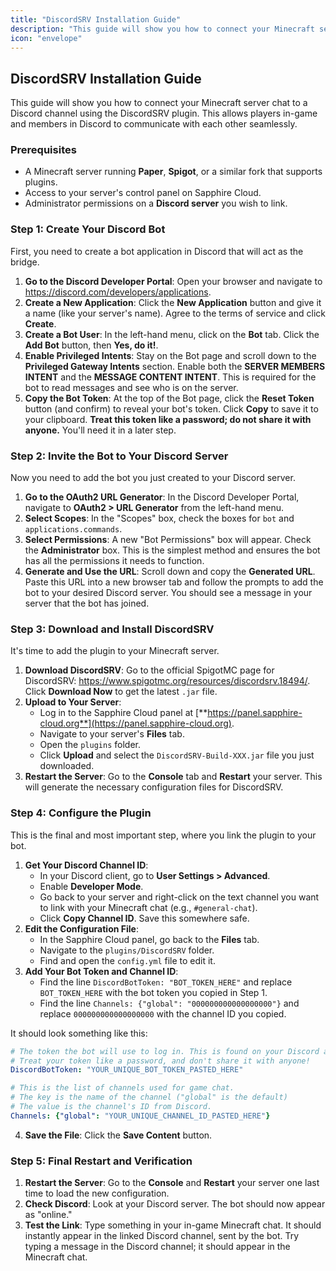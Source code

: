 ```yaml
---
title: "DiscordSRV Installation Guide"
description: "This guide will show you how to connect your Minecraft server chat to a Discord channel using the DiscordSRV plugin."
icon: "envelope"
---
```


## **DiscordSRV Installation Guide**

This guide will show you how to connect your Minecraft server chat to a Discord channel using the DiscordSRV plugin. This allows players in-game and members in Discord to communicate with each other seamlessly.

### **Prerequisites**

- A Minecraft server running **Paper**, **Spigot**, or a similar fork that supports plugins.
- Access to your server's control panel on Sapphire Cloud.
- Administrator permissions on a **Discord server** you wish to link.

### **Step 1: Create Your Discord Bot**

First, you need to create a bot application in Discord that will act as the bridge.

1. **Go to the Discord Developer Portal**: Open your browser and navigate to https://discord.com/developers/applications.
2. **Create a New Application**: Click the **New Application** button and give it a name (like your server's name). Agree to the terms of service and click **Create**.
3. **Create a Bot User**: In the left-hand menu, click on the **Bot** tab. Click the **Add Bot** button, then **Yes, do it!**.
4. **Enable Privileged Intents**: Stay on the Bot page and scroll down to the **Privileged Gateway Intents** section. Enable both the **SERVER MEMBERS INTENT** and the **MESSAGE CONTENT INTENT**. This is required for the bot to read messages and see who is on the server.
5. **Copy the Bot Token**: At the top of the Bot page, click the **Reset Token** button (and confirm) to reveal your bot's token. Click **Copy** to save it to your clipboard. **Treat this token like a password; do not share it with anyone.** You'll need it in a later step.

### **Step 2: Invite the Bot to Your Discord Server**

Now you need to add the bot you just created to your Discord server.

1. **Go to the OAuth2 URL Generator**: In the Discord Developer Portal, navigate to **OAuth2 \> URL Generator** from the left-hand menu.
2. **Select Scopes**: In the "Scopes" box, check the boxes for `bot` and `applications.commands`.
3. **Select Permissions**: A new "Bot Permissions" box will appear. Check the **Administrator** box. This is the simplest method and ensures the bot has all the permissions it needs to function.
4. **Generate and Use the URL**: Scroll down and copy the **Generated URL**. Paste this URL into a new browser tab and follow the prompts to add the bot to your desired Discord server. You should see a message in your server that the bot has joined.

### **Step 3: Download and Install DiscordSRV**

It's time to add the plugin to your Minecraft server.

1. **Download DiscordSRV**: Go to the official SpigotMC page for DiscordSRV: https://www.spigotmc.org/resources/discordsrv.18494/. Click **Download Now** to get the latest `.jar` file.
2. **Upload to Your Server**:
   - Log in to the Sapphire Cloud panel at [**https://panel.sapphire-cloud.org**](https://panel.sapphire-cloud.org).
   - Navigate to your server's **Files** tab.
   - Open the `plugins` folder.
   - Click **Upload** and select the `DiscordSRV-Build-XXX.jar` file you just downloaded.
3. **Restart the Server**: Go to the **Console** tab and **Restart** your server. This will generate the necessary configuration files for DiscordSRV.

### **Step 4: Configure the Plugin**

This is the final and most important step, where you link the plugin to your bot.

1. **Get Your Discord Channel ID**:
   - In your Discord client, go to **User Settings \> Advanced**.
   - Enable **Developer Mode**.
   - Go back to your server and right-click on the text channel you want to link with your Minecraft chat (e.g., `#general-chat`).
   - Click **Copy Channel ID**. Save this somewhere safe.
2. **Edit the Configuration File**:
   - In the Sapphire Cloud panel, go back to the **Files** tab.
   - Navigate to the `plugins/DiscordSRV` folder.
   - Find and open the `config.yml` file to edit it.
3. **Add Your Bot Token and Channel ID**:
   - Find the line `DiscordBotToken: "BOT_TOKEN_HERE"` and replace `BOT_TOKEN_HERE` with the bot token you copied in Step 1.
   - Find the line `Channels: {"global": "000000000000000000"}` and replace `000000000000000000` with the channel ID you copied.

It should look something like this:

```YAML config.yml
# The token the bot will use to log in. This is found on your Discord application's page.
# Treat your token like a password, and don't share it with anyone!
DiscordBotToken: "YOUR_UNIQUE_BOT_TOKEN_PASTED_HERE"

# This is the list of channels used for game chat.
# The key is the name of the channel ("global" is the default)
# The value is the channel's ID from Discord.
Channels: {"global": "YOUR_UNIQUE_CHANNEL_ID_PASTED_HERE"}
```

4. **Save the File**: Click the **Save Content** button.

### **Step 5: Final Restart and Verification**

1. **Restart the Server**: Go to the **Console** and **Restart** your server one last time to load the new configuration.
2. **Check Discord**: Look at your Discord server. The bot should now appear as "online."
3. **Test the Link**: Type something in your in-game Minecraft chat. It should instantly appear in the linked Discord channel, sent by the bot. Try typing a message in the Discord channel; it should appear in the Minecraft chat.